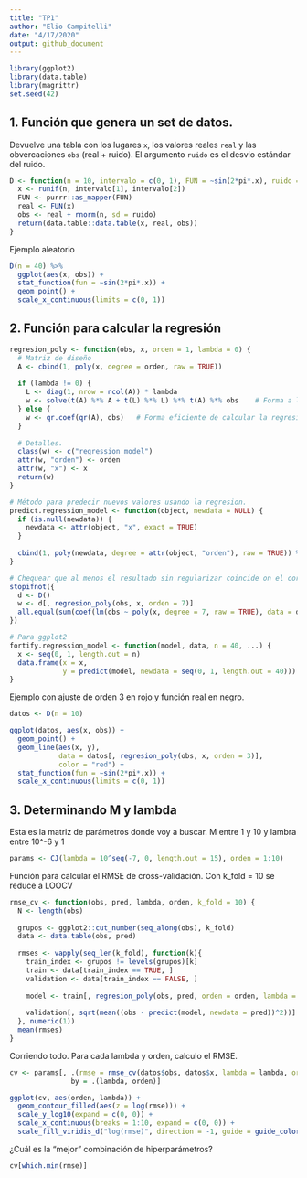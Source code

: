 ```yaml
---
title: "TP1"
author: "Elio Campitelli"
date: "4/17/2020"
output: github_document
---
```


```r
library(ggplot2)
library(data.table)
library(magrittr)
set.seed(42)
```

## 1. Función que genera un set de datos.

Devuelve una tabla con los lugares `x`, los valores reales `real` y las obvercaciones `obs` (real + ruido). El argumento `ruido` es el desvio estándar del ruido.

```r
D <- function(n = 10, intervalo = c(0, 1), FUN = ~sin(2*pi*.x), ruido = 0.2) {
  x <- runif(n, intervalo[1], intervalo[2])
  FUN <- purrr::as_mapper(FUN)
  real <- FUN(x)
  obs <- real + rnorm(n, sd = ruido)
  return(data.table::data.table(x, real, obs))
}
```

Ejemplo aleatorio

```r
D(n = 40) %>% 
  ggplot(aes(x, obs)) +
  stat_function(fun = ~sin(2*pi*.x)) +
  geom_point() +
  scale_x_continuous(limits = c(0, 1))
```



## 2. Función para calcular la regresión

```r
regresion_poly <- function(obs, x, orden = 1, lambda = 0) {
  # Matriz de diseño
  A <- cbind(1, poly(x, degree = orden, raw = TRUE))
  
  if (lambda != 0) {
    L <- diag(1, nrow = ncol(A)) * lambda
    w <- solve(t(A) %*% A + t(L) %*% L) %*% t(A) %*% obs    # Forma a lo bruto.
  } else {
    w <- qr.coef(qr(A), obs)   # Forma eficiente de calcular la regresion
  }
  
  # Detalles. 
  class(w) <- c("regression_model")
  attr(w, "orden") <- orden
  attr(w, "x") <- x
  return(w)
}

# Método para predecir nuevos valores usando la regresion.
predict.regression_model <- function(object, newdata = NULL) {
  if (is.null(newdata)) {
    newdata <- attr(object, "x", exact = TRUE)
  }
  
  cbind(1, poly(newdata, degree = attr(object, "orden"), raw = TRUE)) %*% object
}

# Chequear que al menos el resultado sin regularizar coincide on el correcto.
stopifnot({
  d <- D()
  w <- d[, regresion_poly(obs, x, orden = 7)]  
  all.equal(sum(coef(lm(obs ~ poly(x, degree = 7, raw = TRUE), data = d)) - w), 0)
})

# Para ggplot2
fortify.regression_model <- function(model, data, n = 40, ...) {
  x <- seq(0, 1, length.out = n)
  data.frame(x = x, 
             y = predict(model, newdata = seq(0, 1, length.out = 40)))
}

```

Ejemplo con ajuste de orden 3 en rojo y función real en negro.

```r
datos <- D(n = 10)

ggplot(datos, aes(x, obs)) +
  geom_point() +
  geom_line(aes(x, y), 
            data = datos[, regresion_poly(obs, x, orden = 3)],
            color = "red") +
  stat_function(fun = ~sin(2*pi*.x)) +
  scale_x_continuous(limits = c(0, 1))
```



## 3. Determinando M y lambda

Esta es la matriz de parámetros donde voy a buscar. M entre 1 y 10 y lambra entre 10^-6 y 1

```r
params <- CJ(lambda = 10^seq(-7, 0, length.out = 15), orden = 1:10)
```

Función para calcular el RMSE de cross-validación. Con k_fold = 10 se reduce a LOOCV

```r
rmse_cv <- function(obs, pred, lambda, orden, k_fold = 10) {
  N <- length(obs)
  
  grupos <- ggplot2::cut_number(seq_along(obs), k_fold)
  data <- data.table(obs, pred)
  
  rmses <- vapply(seq_len(k_fold), function(k){
    train_index <- grupos != levels(grupos)[k] 
    train <- data[train_index == TRUE, ]
    validation <- data[train_index == FALSE, ]
    
    model <- train[, regresion_poly(obs, pred, orden = orden, lambda = lambda)]
    
    validation[, sqrt(mean((obs - predict(model, newdata = pred))^2))]
  }, numeric(1))
  mean(rmses)
}
```

Corriendo todo. Para cada lambda y orden, calculo el RMSE. 

```r
cv <- params[, .(rmse = rmse_cv(datos$obs, datos$x, lambda = lambda, orden = orden)),
               by = .(lambda, orden)]

ggplot(cv, aes(orden, lambda)) +
  geom_contour_filled(aes(z = log(rmse))) +
  scale_y_log10(expand = c(0, 0)) +
  scale_x_continuous(breaks = 1:10, expand = c(0, 0)) +
  scale_fill_viridis_d("log(rmse)", direction = -1, guide = guide_colorsteps(show.limits = TRUE))
```


¿Cuál es la "mejor" combinación de hiperparámetros?

```r
cv[which.min(rmse)]
```


